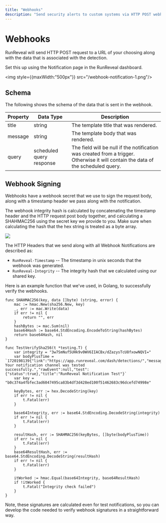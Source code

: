 ```yaml
---
title: "Webhooks"
description: "Send security alerts to custom systems via HTTP POST webhooks. Learn webhook schema, signing verification, and integration with external services."
---
```


# Webhooks

RunReveal will send HTTP POST request to a URL of your choosing along with the data that is associated with the detection.

Set this up using the Notification page in the RunReveal dashboard.

<img style={{maxWidth:"500px"}} src="/webhook-notification-1.png"/>


## Schema

The following shows the schema of the data that is sent in the webhook.

| Property | Data Type | Description |
| --- | --- | --- |
| title | string | The template title that was rendered. |
| message | string | The template body that was rendered. |
| query | scheduled query response | The field will be null if the notification was created from a trigger. Otherwise it will contain the data of the scheduled query. |

## Webhook Signing
Webhooks have a webhook secret that we use to sign the request body, along with a timestamp header we pass along with the notification.

The webhook integrity hash is calculated by concatenating the timestamp header and the HTTP request post body together, and calculating a SHAHMAC256 using the secret key
we provide to you. Make sure when calculating the hash that the hex string is treated as a byte array.

<img src="/webhook_secret_ui.png"/>

The HTTP Headers that we send along with all Webhook Notifications are described as:
 - `RunReveal-Timestamp` -- The timestamp in unix seconds that the webhook was generated.
 - `RunReveal-Integrity` -- The integrity hash that we calculated using our shared key.

Here is an example function that we've used, in Golang, to successfully verify the webhooks.
```
func SHAHMAC256(key, data []byte) (string, error) {
	mac := hmac.New(sha256.New, key)
	_, err := mac.Write(data)
	if err != nil {
		return "", err
	}
	hashBytes := mac.Sum(nil)
	base64Hash := base64.StdEncoding.EncodeToString(hashBytes)
	return base64Hash, nil
}

func TestVerifySha256(t *testing.T) {
	var integrity = "3w7SmNuf5UHk9v0WV6IIACBx/dZazysTcU8fxowNQVI="
	var bodyPlusTime = `1720198139{"link":"https://app.runreveal.com/dash/detections/","message":"Yay! Your notification channel was tested successfully.","rawEvent":null,"test":{"status":true},"title":"RunReveal Notification Test"}`
	var key = "b0c374a4fbfec3ad6047495ca83b4df3d428ed100f51462683c96dcefd74998e"

	keyBytes, err := hex.DecodeString(key)
	if err != nil {
		t.Fatal(err)
	}

	base64Integrity, err := base64.StdEncoding.DecodeString(integrity)
	if err != nil {
		t.Fatal(err)
	}

	resultHash, err := SHAHMAC256(keyBytes, []byte(bodyPlusTime))
	if err != nil {
		t.Fatal(err)
	}
	base64ResultHash, err := base64.StdEncoding.DecodeString(resultHash)
	if err != nil {
		t.Fatal(err)
	}

	itWorked := hmac.Equal(base64Integrity, base64ResultHash)
	if !itWorked {
		t.Fatal("Integrity check failed")
	}
}
```

Note, these signatures are calculated even for test notifications, so you can develop the code needed
to verify webhook signatures in a straightforward way.